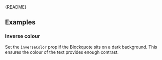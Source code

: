 
<Meta of={BlockquoteStories} />

<Markdown>{README}</Markdown>

<Primary />

<Controls />

## Examples

### Inverse colour

Set the `inverseColor` prop if the Blockquote sits on a dark background.
This ensures the colour of the text provides enough contrast.

<Canvas of={BlockquoteStories.InvertedColor} />
